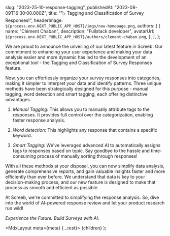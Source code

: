 
  slug: "2023-25-10-response-tagging",
  publishedAt: "2023-08-09T16:30:00.000Z",
  title: "🏷 Tagging and Classification of Survey Responses!",
  headerImage: `${process.env.NEXT_PUBLIC_APP_HOST}/imgs/new-homepage.png`,
  authors: [
    {
      name: "Clément Chaban",
      description: "Fullstack developer",
      avatarUrl: `${process.env.NEXT_PUBLIC_APP_HOST}/authors/clement-chaban.png`,
    },
  ],
};

We are proud to announce the unveiling of our latest feature in Screeb. Our commitment to enhancing your user experience and making your data analysis easier and more dynamic has led to the development of an exceptional tool - the Tagging and Classification of Survey Responses feature.

Now, you can effortlessly organize your survey responses into categories, making it simpler to interpret your data and identify patterns. Three unique methods have been strategically designed for this purpose - manual tagging, word detection and smart tagging, each offering distinctive advantages. 

1. _Manual Tagging_: This allows you to manually attribute tags to the responses. It provides full control over the categorization, enabling faster response analysis.

2. _Word detection_: This highlights any response that contains a specific keyword.

3. _Smart Tagging_: We've leveraged advanced AI to automatically assigns tags to responses based on topic. Say goodbye to the hassle and time-consuming process of manually sorting through responses!

With all these methods at your disposal, you can now simplify data analysis, generate comprehensive reports, and gain valuable insights faster and more efficiently than ever before. We understand that data is key to your decision-making process, and our new feature is designed to make that process as smooth and efficient as possible.

At Screeb, we're committed to simplifying the response analysis. So, dive into the world of AI-powered response review and let your product research run wild!

_Experience the Future. Build Surveys with AI._

  <MdxLayout meta={meta} {...rest}>
    {children}
  </MdxLayout>
);
